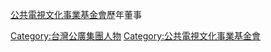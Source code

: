 [[公共電視文化事業基金會|公共電視文化事業基金會]]歷年董事

[[Category:台灣公廣集團人物|Category:台灣公廣集團人物]]
[[Category:公共電視文化事業基金會|Category:公共電視文化事業基金會]]